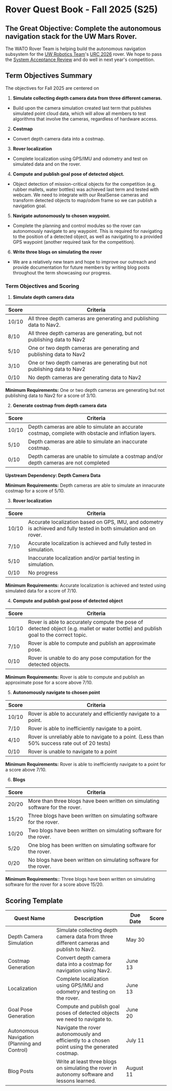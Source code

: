 # Rover Quest Book - Fall 2025 (S25)

## The Great Objective: Complete the autonomous navigation stack for the UW Mars Rover.

The WATO Rover Team is helping build the autonomous navigation subsystem for the [UW Robotics Team](https://github.com/uwrobotics)'s [URC 2026](https://urc.marssociety.org/home/requirements-guidelines) rover. We hope to pass the [System Acceptance Review](https://urc.marssociety.org/home/requirements-guidelines/system-acceptance-review) and do well in next year's competition.

## Term Objectives Summary

The objectives for Fall 2025 are centered on 

1. **Simulate collecting depth camera data from three different cameras.**
- Build upon the camera simulation created last term that publishes simulated point cloud data, which will allow all members to test algorithms that involve the cameras, regardless of hardware access.
2. **Costmap**
- Convert depth camera data into a costmap.
3. **Rover localization**
- Complete localization using GPS/IMU and odometry and test on simulated data and on the rover.
4. **Compute and publish goal pose of detected object.**
- Object detection of mission-critical objects for the competition (e.g. rubber mallets, water bottles) was achieved last term and tested with webcam. We need to integrate with our RealSense cameras and transform detected objects to map/odom frame so we can publish a navigation goal.
5. **Navigate autonomously to chosen waypoint.**
- Complete the planning and control modules so the rover can autonomously navigate to any waypoint. This is required for navigating to the position of a detected object, as well as navigating to a provided GPS waypoint (another required task for the competition).
6. **Write three blogs on simulating the rover**
- We are a relatively new team and hope to improve our outreach and provide documentation for future members by writing blog posts throughout the term showcasing our progress.

### Term Objectives and Scoring

1. **Simulate depth camera data**

| Score | Criteria                                                                 |
|-------|-------------------------------------------------------------------------|
| 10/10 | All three depth cameras are generating and publishing data to Nav2. |
| 8/10  | All three depth cameras are generating, but not publishing data to Nav2  | 
| 5/10  | One or two depth cameras are generating and publishing data to Nav2 |
| 3/10  | One or two depth cameras are generating but not publishing data to Nav2 |
| 0/10  | No depth cameras are generating data to Nav2 |                                                      |

**Minimum Requirements:**  One or two depth cameras are generating but not publishing data to Nav2 for a score of 3/10.

2. **Generate costmap from depth camera data**

| Score | Criteria                                                                 |
|-------|-------------------------------------------------------------------------|
| 10/10 | Depth cameras are able to simulate an accurate costmap, complete with obstacle and inflation layers. |
| 5/10  | Depth cameras are able to simulate an inaccurate costmap. |
| 0/10  | Depth cameras are unable to simulate a costmap and/or depth cameras are not completed |

**Upstream Dependency: Depth Camera Data**

**Minimum Requirements:** Depth cameras are able to simulate an innacurate costmap for a score of 5/10.

3. **Rover localization** 

| Score | Criteria                                                                 |
|-------|-------------------------------------------------------------------------|
| 10/10 | Accurate localization based on GPS, IMU, and odometry is achieved and fully tested in both simulation and on rover. |
| 7/10  | Accurate localization is achieved and fully tested in simulation. |
| 5/10  | Inaccurate localization and/or partial testing in simulation. |
| 0/10  | No progress |

**Minimum Requirements:** Accurate localization is achieved and tested using simulated data for a score of 7/10.


4. **Compute and publish goal pose of detected object**

| Score | Criteria                                                                 |
|-------|-------------------------------------------------------------------------|
| 10/10 | Rover is able to accurately compute the pose of detected object (e.g. mallet or water bottle) and publish goal to the correct topic. |
| 7/10  | Rover is able to compute and publish an approximate pose. |
| 0/10  | Rover is unable to do any pose computation for the detected objects. |

**Minimum Requirements:** Rover is able to compute and publish an approximate pose for a score above 7/10.


5. **Autonomously navigate to chosen point**

| Score | Criteria                                                                 |
|-------|-------------------------------------------------------------------------|
| 10/10 | Rover is able to accurately and efficiently navigate to a point. |
| 7/10  | Rover is able to inefficiently navigate to a point. |
| 4/10  | Rover is unreliably able to navigate to a point. (Less than 50% success rate out of 20 tests) |
| 0/10  | Rover is unable to navigate to a point |

**Minimum Requirements:** Rover is able to inefficiently navigate to a point for a score above 7/10.

6. **Blogs**

| Score | Criteria                                                                 |
|-------|-------------------------------------------------------------------------|
| 20/20 | More than three blogs have been written on simulating software for the rover. |
| 15/20 | Three blogs have been written on simulating software for the rover. |
| 10/20 | Two blogs have been written on simulating software for the rover. |
| 5/20  | One blog has been written on simulating software for the rover. |
| 0/20  | No blogs have been written on simulating software for the rover. |

**Minimum Requirements:**: Three blogs have been written on simulating software for the rover for a score above 15/20.

## Scoring Template

| Quest Name | Description | Due Date | Score | 
|--------------------------------------------|------------------------------------------------------------------------------------------------------|-------------|--------| 
| Depth Camera Simulation | Simulate collecting depth camera data from three different cameras and publish to Nav2. |May 30 |  | 
| Costmap Generation | Convert depth camera data into a costmap for navigation using Nav2. |June 13|  | 
| Localization | Complete localization using GPS/IMU and odometry and testing on the rover. |June 13|  |
| Goal Pose Generation | Compute and publish goal poses of detected objects we need to navigate to. |June 20|  | 
| Autonomous Navigation (Planning and Control)| Navigate the rover autonomously and efficiently to a chosen point using the generated costmap. |July 11| |
| Blog Posts | Write at least three blogs on simulating the rover in autonomy software and lessons learned. |August 11| |
